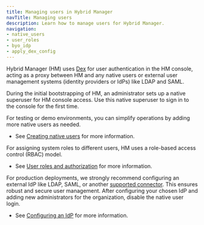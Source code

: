 ```yaml
---
title: Managing users in Hybrid Manager
navTitle: Managing users
description: Learn how to manage users for Hybrid Manager.
navigation: 
- native_users
- user_roles
- byo_idp
- apply_dex_config
---
```


Hybrid Manager (HM) uses [Dex](https://dexidp.io/docs/) for user authentication in the HM console, acting as a proxy between HM and any native users or external user management systems (identity providers or IdPs) like LDAP and SAML. 

During the initial bootstrapping of HM, an administrator sets up a native superuser for HM console access. Use this native superuser to sign in to the console for the first time.

For testing or demo environments, you can simplify operations by adding more native users as needed. 

- See [Creating native users](native_users/create_native_user) for more information.

For assigning system roles to different users, HM uses a role-based access control (RBAC) model.

- See [User roles and authorization](user_roles_authz) for more information.

For production deployments, we strongly recommend configuring an external IdP like LDAP, SAML, or another [supported connector](https://dexidp.io/docs/connectors/). This ensures robust and secure user management. After configuring your chosen IdP and adding new administrators for the organization, disable the native user login.

- See [Configuring an IdP](byo_idp) for more information.